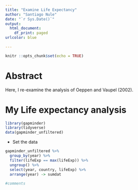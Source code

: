 ```yaml
---
title: "Examine Life Expectancy"
author: "Santiago Nule"
date: "`r Sys.Date()`"
output:
  html_document:
    df_print: paged
urlcolor: blue
    
---
```


```r
knitr ::opts_chunk$set(echo = TRUE)

```

# Abstract

Here, I re-examine the analysis of Oeppen and Vaupel (2002).

# My Life expectancy analysis

```r
library(gapminder)
library(tidyverse)
data(gapminder_unfiltered)
```

- Set the data
```r
gapminder_unfiltered %>% 
  group_by(year) %>% 
  filter(lifeExp == max(lifeExp)) %>% 
  ungroup() %>% 
  select(year, country, lifeExp) %>% 
  arrange(year) -> sumdat
  
#comments 

```

